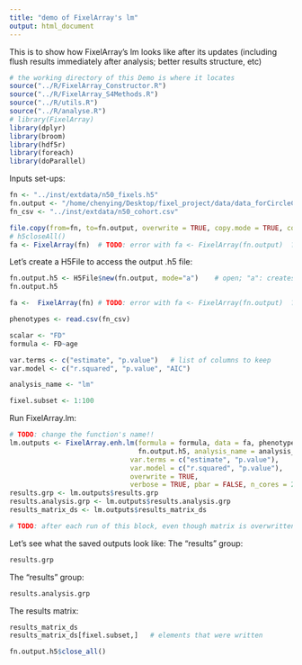 ```yaml
---
title: "demo of FixelArray's lm"
output: html_document
---
```


This is to show how FixelArray's lm looks like after its updates (including flush results immediately after analysis; better results structure, etc)
```r
# the working directory of this Demo is where it locates
source("../R/FixelArray_Constructor.R")
source("../R/FixelArray_S4Methods.R")
source("../R/utils.R")
source("../R/analyse.R")
# library(FixelArray)
library(dplyr)
library(broom)
library(hdf5r)
library(foreach)
library(doParallel)
```
Inputs set-ups:
```r
fn <- "../inst/extdata/n50_fixels.h5"
fn.output <- "/home/chenying/Desktop/fixel_project/data/data_forCircleCI_n50/n50_fixels_output.h5"    # TODO: now have to use the absolute path instead of relative... not sure why | relative:  "../data/data_forCircleCI_n50/n50_fixels_output.h5" 
fn_csv <- "../inst/extdata/n50_cohort.csv"

file.copy(from=fn, to=fn.output, overwrite = TRUE, copy.mode = TRUE, copy.date = TRUE)   # , recursive = TRUE
# h5closeAll()
fa <- FixelArray(fn)  # TODO: error with fa <- FixelArray(fn.output)  ???
```
Let's create a H5File to access the output .h5 file:
```r
fn.output.h5 <- H5File$new(fn.output, mode="a")    # open; "a": creates a new file or opens an existing one for read/write
fn.output.h5

fa <-  FixelArray(fn) # TODO: error with fa <- FixelArray(fn.output)  ???
```

```r
phenotypes <- read.csv(fn_csv)

scalar <- "FD"
formula <- FD~age

var.terms <- c("estimate", "p.value")   # list of columns to keep
var.model <- c("r.squared", "p.value", "AIC")

analysis_name <- "lm"

fixel.subset <- 1:100
```

Run FixelArray.lm:
```r
# TODO: change the function's name!!
lm.outputs <- FixelArray.enh.lm(formula = formula, data = fa, phenotypes, scalar, 
                                fn.output.h5, analysis_name = analysis_name, fixel.subset = fixel.subset, 
                              var.terms = c("estimate", "p.value"), 
                              var.model = c("r.squared", "p.value"), 
                              overwrite = TRUE,
                              verbose = TRUE, pbar = FALSE, n_cores = 2)
results.grp <- lm.outputs$results.grp
results.analysis.grp <- lm.outputs$results.analysis.grp
results_matrix_ds <- lm.outputs$results_matrix_ds

# TODO: after each run of this block, even though matrix is overwritten, the size keeps adding... This is probably related to hdf5's deleting does not shrink the file's size....

```
Let's see what the saved outputs look like: The "results" group:
```r
results.grp
```
The "results\lm" group:
```r
results.analysis.grp
```
The results matrix:
```r
results_matrix_ds
results_matrix_ds[fixel.subset,]   # elements that were written
```

```r
fn.output.h5$close_all()
```